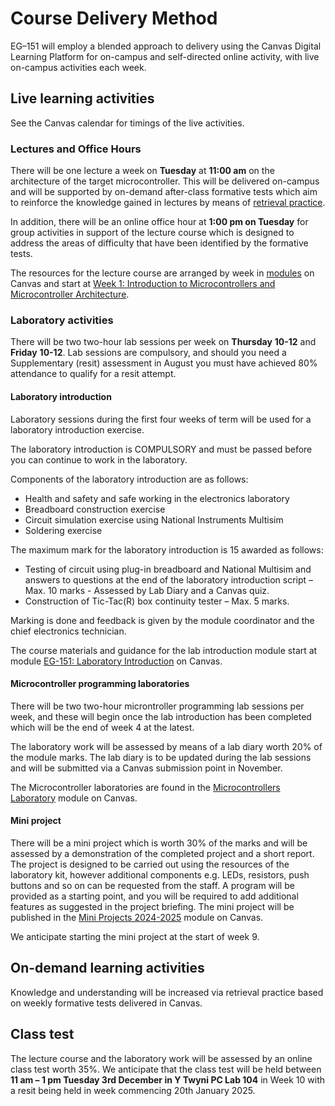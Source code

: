 # Course Delivery Method {.unnumbered #course_delivery}

EG–151 will employ a blended approach to delivery using the Canvas Digital Learning Platform for on-campus and self-directed online activity, with live on-campus activities each week.

## Live learning activities

See the Canvas calendar for timings of the live activities.

### Lectures and Office Hours

There will be one lecture a week on **Tuesday** at **11:00 am** on the architecture of the target microcontroller. This will be delivered on-campus and will be supported by on-demand after-class formative tests which aim to reinforce the knowledge gained in lectures by means of [retrieval practice](https://youtu.be/gncl5Fn7CJ4).

In addition, there will be an online office hour at **1:00 pm on Tuesday** for group activities in support of the lecture course which is designed to address the areas of difficulty that have been identified by the formative tests. 

The resources for the lecture course are arranged by week in [modules](https://community.canvaslms.com/t5/Canvas-Basics-Guide/What-are-Modules/ta-p/6) on Canvas and start at [Week 1: Introduction to Microcontrollers and Microcontroller Architecture](https://canvas.swansea.ac.uk/courses/52902/modules#module_376451).

### Laboratory activities

There will be two two-hour lab sessions per week on **Thursday** **10-12** and **Friday** **10-12**. Lab sessions are compulsory, and should you need a Supplementary (resit) assessment in August you must have achieved 80% attendance to qualify for a resit attempt.

#### Laboratory introduction

Laboratory sessions during the first four weeks of term will be used for a laboratory introduction exercise.

The laboratory introduction is COMPULSORY and must be passed before you can continue to work in the laboratory.

Components of the laboratory introduction are as follows:

* Health and safety and safe working in the electronics laboratory
* Breadboard construction exercise
* Circuit simulation exercise using National Instruments Multisim
* Soldering exercise

The maximum mark for the laboratory introduction is 15 awarded as follows:

* Testing of circuit using plug-in breadboard and National Multisim and answers to questions at the end of the laboratory introduction script – Max. 10 marks - Assessed by Lab Diary and a Canvas quiz.
* Construction of Tic-Tac(R) box continuity tester – Max. 5 marks.

Marking is done and feedback is given by the module coordinator and the chief electronics technician.

The course materials and guidance for the lab introduction module start at module [EG-151: Laboratory Introduction](https://canvas.swansea.ac.uk/courses/52902/modules#module_376450) on Canvas.

#### Microcontroller programming laboratories

There will be two two-hour microntroller programming lab sessions per week, and these will begin once the lab introduction has been completed which will be the end of week 4 at the latest.

The laboratory work will be assessed by means of a lab diary worth 20% of the module marks. The lab diary is to be updated during the lab sessions and will be submitted via a Canvas submission point in November. 

The Microcontroller laboratories are found in the [Microcontrollers Laboratory](https://canvas.swansea.ac.uk/courses/52902/modules#module_376463) module on Canvas.

#### Mini project

There will be a mini project which is worth 30% of the marks and will be assessed by a demonstration of the completed project and a short report. The project is designed to be carried out using the resources of the laboratory kit, however additional components e.g. LEDs, resistors, push buttons and so on can be requested from the staff. A program will be provided as a starting point, and you will be required to add additional features as suggested in the project briefing. The mini project will be published in the [Mini Projects 2024-2025](https://canvas.swansea.ac.uk/courses/52902/modules#module_376465) module on Canvas.

We anticipate starting the mini project at the start of week 9.

## On-demand learning activities

Knowledge and understanding will be increased via retrieval practice based on weekly formative tests delivered in Canvas.

## Class test

The lecture course and the laboratory work will be assessed by an online class test worth 35%. We anticipate that the class test will be held between  **11 am -- 1 pm Tuesday 3rd December in Y Twyni PC Lab 104** in Week 10 with a resit being held in week commencing 20th January 2025.
